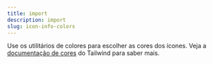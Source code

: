 ```yaml
---
title: import
description: import
slug: icon-info-colors
---
```


Use os utilitários de colores para escolher as cores dos ícones. Veja a [documentação de cores](https://tailwindcss.com/docs/customizing-colors) do Tailwind para saber mais.
